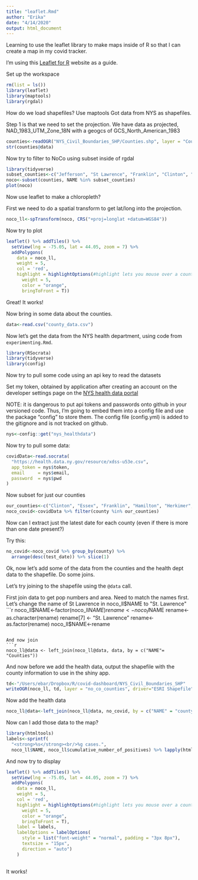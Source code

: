 ```yaml
---
title: "leaflet.Rmd"
author: "Erika"
date: "4/14/2020"
output: html_document
---
```


Learning to use the leaflet library to make maps inside of R so that I can create a map in my covid tracker.

I'm using this [Leaflet for R](https://rstudio.github.io/leaflet/) website as a guide.

Set up the workspace
```r
rm(list = ls())
library(leaflet)
library(maptools)
library(rgdal)
```
How do we load shapefiles? Use maptools
Got data from NYS as shapefiles.  

Step 1 is that we need to set the projection. We have data as projected, NAD_1983_UTM_Zone_18N with a geogcs of GCS_North_American_1983
```r
counties<-readOGR("NYS_Civil_Boundaries_SHP/Counties.shp", layer = "Counties")
str(counties@data)

```
Now try to filter to NoCo using subset inside of rgdal

```r
library(tidyverse)
subset_counties<-c("Jefferson", "St Lawrence", "Franklin", "Clinton", "Essex", "Hamilton", "Herkimer","Lewis")
noco<-subset(counties, NAME %in% subset_counties)
plot(noco)
```
Now use leaflet to make a chloropleth?

First we need to do a spatial transform to get lat/long into the projection.

```r
noco_ll<-spTransform(noco, CRS("+proj=longlat +datum=WGS84"))
```
Now try to plot
```r
leaflet() %>% addTiles() %>% 
  setView(lng = -75.05, lat = 44.05, zoom = 7) %>% 
  addPolygons(
    data = noco_ll, 
    weight = 5, 
    col = 'red',
    highlight = highlightOptions(#highlight lets you mouse over a county and have it change color
      weight = 5,
      color = "orange", 
      bringToFront = T))
```
Great! It works!

Now bring in some data about the counties.

```r
data<-read.csv("county_data.csv")
```
Now let's get the data from the NYS health department, using code from `experimenting.Rmd`.
```r
library(RSocrata)
library(tidyverse)
library(config)
```
Now try to pull some code using an api key to read the datasets

Set my token, obtained by application after creating an account on the developer settings page on the [NYS health data portal](https://health.data.ny.gov/profile/edit/developer_settings) 

NOTE: it is dangerous to put api tokens and passwords onto github in your versioned code.  Thus, I'm going to embed them into a config file and use the package "config" to store them. The config file (config.yml) is added to the gitignore and is not tracked on github.

```r
nys<-config::get("nys_healthdata")
```

Now try to pull some data:
```r
covidData<-read.socrata(
  "https://health.data.ny.gov/resource/xdss-u53e.csv",
  app_token = nys$token,
  email     = nys$email,
  password  = nys$pwd
)
```
Now subset for just our counties

```r
our_counties<-c("Clinton", "Essex", "Franklin", "Hamilton", "Herkimer", "Lewis", "St. Lawrence", "Jefferson")
noco_covid<-covidData %>% filter(county %in% our_counties)
```
Now can I extract just the latest date for each county (even if there is more than one date present?)

Try this:
```r
no_covid<-noco_covid %>% group_by(county) %>% 
  arrange(desc(test_date)) %>% slice(1)
```
Ok, now let's add some of the data from the counties and the health dept data to the shapefile.  Do some joins.

Let's try joining to the shapefile using the `@data` call.

First join data to get pop numbers and area. Need to match the names first. Let's change the name of St Lawrence in noco_ll$NAME to "St. Lawrence"
```r
noco_ll$NAME<-factor(noco_ll$NAME)
rename<-noco_ll$NAME
rename<-as.character(rename)
rename[7] <- "St. Lawrence"
rename<-as.factor(rename)
noco_ll$NAME<-rename
```

And now join
```r
noco_ll@data <- left_join(noco_ll@data, data, by = c("NAME"= "Counties"))
```

And now before we add the health data, output the shapefile with the county information to use in the shiny app.
```r
td<-"/Users/ebar/Dropbox/R/covid-dashboard/NYS_Civil_Boundaries_SHP"
writeOGR(noco_ll, td, layer = "no_co_counties", driver="ESRI Shapefile")
```

Now add the health data
```r
noco_ll@data<-left_join(noco_ll@data, no_covid, by = c("NAME" = "county"))
```

Now can I add those data to the map?
```r
library(htmltools)
labels<-sprintf(
  "<strong>%s</strong><br/>%g cases.",
  noco_ll$NAME, noco_ll$cumulative_number_of_positives) %>% lapply(htmltools::HTML)

```
And now try to display
```r
leaflet() %>% addTiles() %>% 
  setView(lng = -75.05, lat = 44.05, zoom = 7) %>% 
  addPolygons(
    data = noco_ll, 
    weight = 5, 
    col = 'red',
    highlight = highlightOptions(#highlight lets you mouse over a county and have it change color
      weight = 5,
      color = "orange", 
      bringToFront = T),
    label = labels,
    labelOptions = labelOptions(
      style = list("font-weight" = "normal", padding = "3px 8px"),
      textsize = "15px",
      direction = "auto")
    ) 
    
```
It works!

